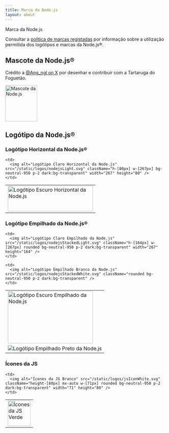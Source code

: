 ```yaml
---
title: Marca da Node.js
layout: about
---
```


Marca da Node.js

Consultar a [política de marcas registadas](https://trademark-policy.openjsf.org/) por informação sobre a utilização permitida dos logótipos e marcas da Node.js®.

## Mascote da Node.js®

Crédito a [@Ang_ngl on X](https://x.com/Ang_ngl) por desenhar e contribuir com a Tartaruga do Foguetão.

<img
  alt="Mascote da Node.js"
  src="/static/images/node-mascot.svg"
  className="w-[100px]"
  width="100"
  height="114"
/>

## Logótipo da Node.js®

### Logótipo Horizontal da Node.js®

<table>
<tbody>
  <tr>
    <td>
      <img alt="Logótipo Escuro Horizontal da Node.js" src="/static/logos/nodejsDark.svg" className="h-[80px] w-[267px]" width="267" height="80" />
    </td>

    <td>
      <img alt="Logótipo Claro Horizontal da Node.js" src="/static/logos/nodejsLight.svg" className="h-[80px] w-[267px] bg-neutral-950 p-2 dark:bg-transparent" width="267" height="80" />
    </td>

  </tr>
</tbody>
</table>

### Logótipo Empilhado da Node.js®

<table>
<tbody>
  <tr>
    <td>
      <img alt="Logótipo Escuro Empilhado da Node.js" src="/static/logos/nodejsStackedDark.svg" className="h-[164px] w-[267px]" width="267" height="164" />
    </td>

    <td>
      <img alt="Logótipo Claro Empilhado da Node.js" src="/static/logos/nodejsStackedLight.svg" className="h-[164px] w-[267px] rounded bg-neutral-950 p-2 dark:bg-transparent" width="267" height="164" />
    </td>

  </tr>

  <tr>
    <td>
      <img alt="Logótipo Empilhado Preto da Node.js" src="/static/logos/nodejsStackedBlack.svg" />
    </td>

    <td>
      <img alt="Logótipo Empilhado Branco da Node.js" src="/static/logos/nodejsStackedWhite.svg" className="rounded bg-neutral-950 p-2 dark:bg-transparent" />
    </td>

  </tr>
</tbody>
</table>

### Ícones da JS

<table>
<tbody>
  <tr>
    <td>
      <img alt="Ícones da JS Verde" src="/static/logos/jsIconGreen.svg" className="height-[80px] mx-auto w-[71px]" width="71" height="80" />
    </td>

    <td>
      <img alt="Ícones da JS Branco" src="/static/logos/jsIconWhite.svg" className="height-[80px] mx-auto w-[71px] rounded bg-neutral-950 p-2 dark:bg-transparent" width="71" height="80" />
    </td>

  </tr>
</tbody>
</table>
